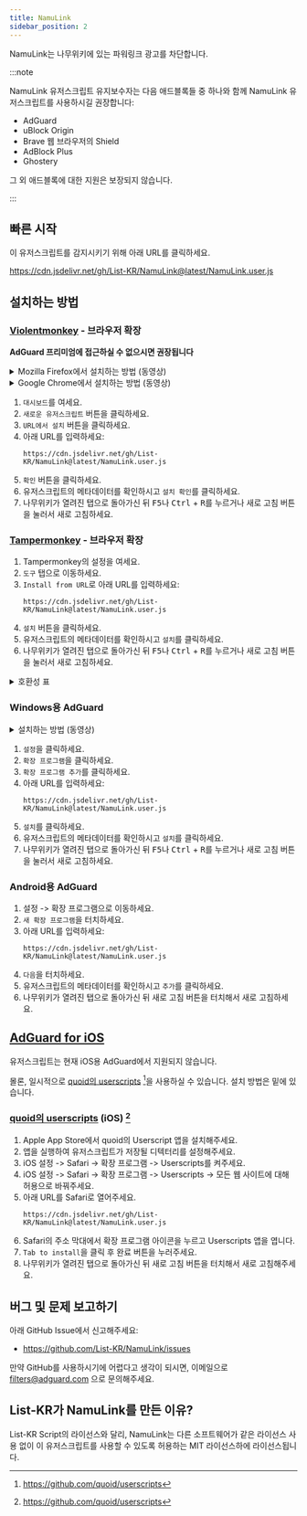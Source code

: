 ```yaml
---
title: NamuLink
sidebar_position: 2
---
```


NamuLink는 나무위키에 있는 파워링크 광고를 차단합니다.

:::note

NamuLink 유저스크립트 유지보수자는 다음 애드블록들 중 하나와 함께 NamuLink 유저스크립트를 사용하시길 권장합니다:
 - AdGuard
 - uBlock Origin
 - Brave 웹 브라우저의 Shield
 - AdBlock Plus
 - Ghostery

그 외 애드블록에 대한 지원은 보장되지 않습니다.

:::

## 빠른 시작
이 유저스크립트를 감지시키기 위해 아래 URL를 클릭하세요.

https://cdn.jsdelivr.net/gh/List-KR/NamuLink@latest/NamuLink.user.js

## 설치하는 방법
### [Violentmonkey](https://addons.mozilla.org/ko/firefox/addon/violentmonkey/) - 브라우저 확장
**AdGuard 프리미엄에 접근하실 수 없으시면 권장됩니다**

<details>
<summary>Mozilla Firefox에서 설치하는 방법 (동영상)</summary>

<ReactPlayer controls width='100%' height='100%' url='https://user-images.githubusercontent.com/98787049/205464257-9113ca81-7f9e-4e85-b4d3-03d225d25e37.webm' />

</details>
<details>
<summary>Google Chrome에서 설치하는 방법 (동영상)</summary>

<ReactPlayer controls width='100%' height='100%' url='https://user-images.githubusercontent.com/98787049/205464253-322b5e07-a74e-4c98-b7b4-077ec21be5c2.webm' />

</details>

1. `대시보드`를 여세요.
2. `새로운 유저스크립트` 버튼을 클릭하세요.
3. `URL에서 설치` 버튼을 클릭하세요.
4. 아래 URL를 입력하세요:
    ```
    https://cdn.jsdelivr.net/gh/List-KR/NamuLink@latest/NamuLink.user.js
    ```
5. `확인` 버튼을 클릭하세요.
6. 유저스크립트의 메타데이터를 확인하시고 `설치 확인`를 클릭하세요.
7. 나무위키가 열려진 탭으로 돌아가신 뒤 <kbd>F5</kbd>나 <kbd>Ctrl</kbd> + <kbd>R</kbd>를 누르거나 새로 고침 버튼을 눌러서 새로 고침하세요.

### [Tampermonkey](https://addons.mozilla.org/ko/firefox/addon/tampermonkey/) - 브라우저 확장
1. Tampermonkey의 설정을 여세요.
2. `도구` 탭으로 이동하세요.
3. `Install from URL`로 아래 URL를 입력하세요:
    ```
    https://cdn.jsdelivr.net/gh/List-KR/NamuLink@latest/NamuLink.user.js
    ```
4. `설치` 버튼을 클릭하세요.
5. 유저스크립트의 메타데이터를 확인하시고 `설치`를 클릭하세요.
6. 나무위키가 열려진 탭으로 돌아가신 뒤 <kbd>F5</kbd>나 <kbd>Ctrl</kbd> + <kbd>R</kbd>를 누르거나 새로 고침 버튼을 눌러서 새로 고침하세요.

<details>
<summary>호환성 표</summary>

브라우저 확장 | 라이선스 | 상태
----------------- | ------ | -------
[Tampermonkey](https://www.tampermonkey.net/) | 사유 (도네이션웨어) | ✔
[Greasemonkey](https://www.greasespot.net/) | MIT | ✘
[Violentmonkey](https://violentmonkey.github.io/) | MIT | ✔

</details>

### Windows용 AdGuard
<details>
<summary>설치하는 방법 (동영상)</summary>

[adguardforwindows.webm](https://user-images.githubusercontent.com/98787049/205464627-17dc520f-2b47-44ad-9c7b-75b15202c40c.webm)

</details>

1. `설정`을 클릭하세요.
2. `확장 프로그램`을 클릭하세요.
3. `확장 프로그램 추가`를 클릭하세요.
4. 아래 URL를 입력하세요:
    ```
    https://cdn.jsdelivr.net/gh/List-KR/NamuLink@latest/NamuLink.user.js
    ```
5. `설치`를 클릭하세요.
6. 유저스크립트의 메타데이터를 확인하시고 `설치`를 클릭하세요.
7. 나무위키가 열려진 탭으로 돌아가신 뒤 <kbd>F5</kbd>나 <kbd>Ctrl</kbd> + <kbd>R</kbd>를 누르거나 새로 고침 버튼을 눌러서 새로 고침하세요.


### Android용 AdGuard
1. 설정 -> 확장 프로그램으로 이동하세요.
2. `새 확장 프로그램`을 터치하세요.
3. 아래 URL를 입력하세요:
    ```
    https://cdn.jsdelivr.net/gh/List-KR/NamuLink@latest/NamuLink.user.js
    ```
4. `다음`을 터치하세요.
5. 유저스크립트의 메타데이터를 확인하시고 `추가`를 클릭하세요.
6. 나무위키가 열려진 탭으로 돌아가신 뒤 새로 고침 버튼을 터치해서 새로 고침하세요.


## [AdGuard for iOS](https://adguard.com/ko/adguard-ios/overview.html)

유저스크립트는 현재 iOS용 AdGuard에서 지원되지 않습니다.

몰론, 일시적으로 [quoid의 userscripts](https://apps.apple.com/kr/app/userscripts/id1463298887) [^2]을 사용하실 수 있습니다. 설치 방법은 밑에 있습니다.

### [quoid의 userscripts](https://apps.apple.com/kr/app/userscripts/id1463298887) (iOS) [^2]
1. Apple App Store에서 quoid의 Userscript 앱을 설치해주세요.
2. 앱을 실행하여 유저스크립트가 저장될 디텍터리를 설정해주세요.
3. iOS 설정 -> Safari -> 확장 프로그램 -> Userscripts를 켜주세요.
4. iOS 설정 -> Safari -> 확장 프로그램 -> Userscripts -> 모든 웹 사이트에 대해 허용으로 바꿔주세요.
5. 아래 URL를 Safari로 열어주세요.
    ```
    https://cdn.jsdelivr.net/gh/List-KR/NamuLink@latest/NamuLink.user.js
    ```
6. Safari의 주소 막대에서 확장 프로그램 아이콘을 누르고 Userscripts 앱을 엽니다.
7.  `Tab to install`을 클릭 후 완료 버튼을 누러주세요.
8. 나무위키가 열려진 탭으로 돌아가신 뒤 새로 고침 버튼을 터치해서 새로 고침해주세요.


[^1]: https://github.com/AdguardTeam/AdguardForiOS/issues/1542
[^2]: https://github.com/quoid/userscripts
[^3]: https://apps.apple.com/kr/app/userscripts/id1463298887


## 버그 및 문제 보고하기
아래 GitHub Issue에서 신고해주세요:
 - https://github.com/List-KR/NamuLink/issues

만약 GitHub를 사용하시기에 어렵다고 생각이 되시면, 이메일으로 filters@adguard.com 으로 문의해주세요.

## List-KR가 NamuLink를 만든 이유?
List-KR Script의 라이선스와 달리, NamuLink는 다른 소프트웨어가 같은 라이선스 사용 없이 이 유저스크립트를 사용할 수 있도록 허용하는 MIT 라이선스하에 라이선스됩니다.